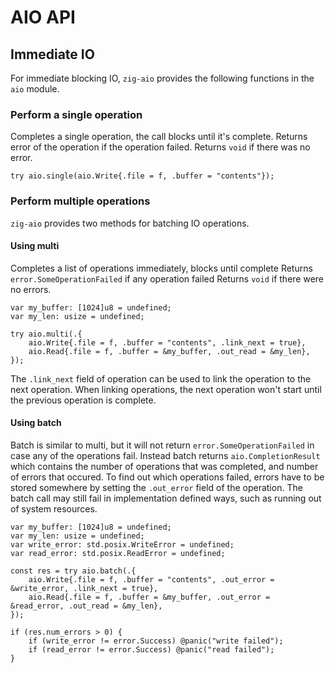 # AIO API

## Immediate IO

For immediate blocking IO, `zig-aio` provides the following functions in the `aio` module.

### Perform a single operation

Completes a single operation, the call blocks until it's complete.
Returns error of the operation if the operation failed.
Returns `void` if there was no error.

```zig
try aio.single(aio.Write{.file = f, .buffer = "contents"});
```

### Perform multiple operations

`zig-aio` provides two methods for batching IO operations.

#### Using multi

Completes a list of operations immediately, blocks until complete
Returns `error.SomeOperationFailed` if any operation failed
Returns `void` if there were no errors.

```zig
var my_buffer: [1024]u8 = undefined;
var my_len: usize = undefined;

try aio.multi(.{
    aio.Write{.file = f, .buffer = "contents", .link_next = true},
    aio.Read{.file = f, .buffer = &my_buffer, .out_read = &my_len},
});
```

The `.link_next` field of operation can be used to link the operation to the next operation.
When linking operations, the next operation won't start until the previous operation is complete.

#### Using batch

Batch is similar to multi, but it will not return `error.SomeOperationFailed` in case any of the operations fail.
Instead batch returns `aio.CompletionResult` which contains the number of operations that was completed, and number of
errors that occured. To find out which operations failed, errors have to be stored somewhere by setting the `.out_error`
field of the operation. The batch call may still fail in implementation defined ways, such as running out of system resources.

```zig
var my_buffer: [1024]u8 = undefined;
var my_len: usize = undefined;
var write_error: std.posix.WriteError = undefined;
var read_error: std.posix.ReadError = undefined;

const res = try aio.batch(.{
    aio.Write{.file = f, .buffer = "contents", .out_error = &write_error, .link_next = true},
    aio.Read{.file = f, .buffer = &my_buffer, .out_error = &read_error, .out_read = &my_len},
});

if (res.num_errors > 0) {
    if (write_error != error.Success) @panic("write failed");
    if (read_error != error.Success) @panic("read failed");
}
```
